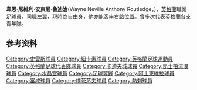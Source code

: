 {{noteTA
|G1=football
|G2=EPL
}}

{{Infobox football biography
| name           = 韋恩·魯迪治<BR>Wayne Routledge
| image          = Wayne Routledge.JPG
| image_size     = 200
| caption        = 魯迪治 whilst at [[阿士東維拉足球會|阿士東維拉]]
| fullname       = Wayne Neville Anthony Routledge<ref name=Hugman2010-11>{{cite book |editor-first=Barry J. |editor-last=Hugman |title=The PFA Footballers' Who's Who 2010–11 |year=2010 |publisher=Mainstream Publishing |location=Edinburgh |isbn=978-1-84596-601-0 |page=362}}</ref>
| height         = {{height|ft=5|in=6}}<ref name=Hugman2010-11/>
| birth_date     = {{birth date and age|1985|1|7|df=y}}<ref name=Hugman2010-11/>
| birth_place    = 英格蘭[[席德卡普|席德卡普]]
| currentclub    =
| clubnumber     = 
| position       = [[翼鋒|翼鋒]]
| youthyears1    = 
| youthclubs1    = [[水晶宫足球俱乐部|水晶宫]]
| years1         = 2001–2005
| clubs1         = [[水晶宫足球俱乐部|水晶宫]]
| caps1          = 110
| goals1         = 10
| years2         = 2005–2008
| clubs2         = [[托特纳姆热刺足球俱乐部|热刺]]
| caps2          = 5
| goals2         = 0
| years3         = 2006
| clubs3         = → [[朴茨茅斯足球俱乐部|朴茨茅斯]] (外借)
| caps3          = 13
| goals3         = 0
| years4         = 2006–2007
| clubs4         = → [[富勒姆足球俱乐部|富勒姆]] (外借)
| caps4          = 24
| goals4         = 0
| years5         = 2008–2009
| clubs5         = [[阿士東維拉足球會|阿士東維拉]]
| caps5          = 2
| goals5         = 0
| years6         = 2008–2009
| clubs6         = → [[卡迪夫城足球俱乐部|卡迪夫城]] (外借)
| caps6          = 9
| goals6         = 2
| years7         = 2009–2010
| clubs7         = [[女王公园巡游者足球俱乐部|女王公园巡游者]]
| caps7          = 49
| goals7         = 6
| years8         = 2010–2011
| clubs8         = [[纽卡斯尔联足球俱乐部|纽卡斯尔联]]
| caps8          = 34
| goals8         = 3
| years9         = 2011
| clubs9         = → [[女王公园巡游者足球俱乐部|女王公园巡游者]] (外借)
| caps9          = 20
| goals9         = 5
| years10        = 2011–2021
| clubs10        = [[斯旺西城足球俱乐部|斯旺西]]
| caps10         = 259
| goals10        = 25
| nationalyears1 = 2004–2007
| nationalteam1  = [[英格蘭21歲以下足球代表隊|英格蘭U21]]
| nationalcaps1  = 12
| nationalgoals1 = 1
| club-update    = 17:00, 1 July 2021 (UTC)
| nationalteam-update =
}}

'''韋恩·尼維利·安東尼·魯迪治'''(Wayne Neville Anthony Routledge，{{bd|1985年|1月7日}})，[[英格蘭|英格蘭]]職業足球員，司職[[左翼|左翼]]，現時為自由身，他亦能客串右路位置。曾多次代表英格蘭各支青年隊。

==参考资料==
{{reflist|2}}

{{DEFAULTSORT:Routledge, Wayne}}
[[Category:史雲斯球員|Category:史雲斯球員]]
[[Category:紐卡素球員|Category:紐卡素球員]]
[[Category:英格蘭足球運動員|Category:英格蘭足球運動員]]
[[Category:英格蘭足球代表隊球員|Category:英格蘭足球代表隊球員]]
[[Category:卡迪夫城球員|Category:卡迪夫城球員]]
[[Category:昆士柏流浪球員|Category:昆士柏流浪球員]]
[[Category:水晶宮球員|Category:水晶宮球員]]
[[Category:足球翼鋒|Category:足球翼鋒]]
[[Category:阿士東維拉球員|Category:阿士東維拉球員]]
[[Category:富咸球員|Category:富咸球員]]
[[Category:樸茨茅夫球員|Category:樸茨茅夫球員]]
[[Category:熱刺球員|Category:熱刺球員]]